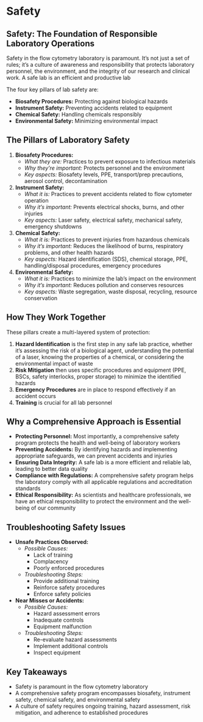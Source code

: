 # Safety {-}

## **Safety: The Foundation of Responsible Laboratory Operations** {-}

Safety in the flow cytometry laboratory is paramount. It's not just a set of rules; it's a culture of awareness and responsibility that protects laboratory personnel, the environment, and the integrity of our research and clinical work. A safe lab is an efficient and productive lab

The four key pillars of lab safety are:

*   **Biosafety Procedures:** Protecting against biological hazards
*   **Instrument Safety:** Preventing accidents related to equipment
*   **Chemical Safety:** Handling chemicals responsibly
*   **Environmental Safety:** Minimizing environmental impact

## **The Pillars of Laboratory Safety** {-}

1.  **Biosafety Procedures:**
    *   *What they are:* Practices to prevent exposure to infectious materials
    *   *Why they're important:* Protects personnel and the environment
    *   *Key aspects:* Biosafety levels, PPE, transport/prep precautions, aerosol control, decontamination

2.  **Instrument Safety:**
    *   *What it is:* Practices to prevent accidents related to flow cytometer operation
    *   *Why it's important:* Prevents electrical shocks, burns, and other injuries
    *   *Key aspects:* Laser safety, electrical safety, mechanical safety, emergency shutdowns

3.  **Chemical Safety:**
    *   *What it is:* Practices to prevent injuries from hazardous chemicals
    *   *Why it's important:* Reduces the likelihood of burns, respiratory problems, and other health hazards
    *   *Key aspects:* Hazard identification (SDS), chemical storage, PPE, handling/disposal procedures, emergency procedures

4.  **Environmental Safety:**
    *   *What it is:* Practices to minimize the lab's impact on the environment
    *   *Why it's important:* Reduces pollution and conserves resources
    *   *Key aspects:* Waste segregation, waste disposal, recycling, resource conservation

## **How They Work Together** {-}

These pillars create a multi-layered system of protection:

1.  **Hazard Identification** is the first step in any safe lab practice, whether it's assessing the risk of a biological agent, understanding the potential of a laser, knowing the properties of a chemical, or considering the environmental impact of waste
2.  **Risk Mitigation** then uses specific procedures and equipment (PPE, BSCs, safety interlocks, proper storage) to minimize the identified hazards
3.  **Emergency Procedures** are in place to respond effectively if an accident occurs
4.  **Training** is crucial for all lab personnel

## **Why a Comprehensive Approach is Essential** {-}

*   **Protecting Personnel:** Most importantly, a comprehensive safety program protects the health and well-being of laboratory workers
*   **Preventing Accidents:** By identifying hazards and implementing appropriate safeguards, we can prevent accidents and injuries
*   **Ensuring Data Integrity:** A safe lab is a more efficient and reliable lab, leading to better data quality
*   **Compliance with Regulations:** A comprehensive safety program helps the laboratory comply with all applicable regulations and accreditation standards
*   **Ethical Responsibility:** As scientists and healthcare professionals, we have an ethical responsibility to protect the environment and the well-being of our community

## **Troubleshooting Safety Issues** {-}

*   **Unsafe Practices Observed:**
    *   *Possible Causes:*
        *   Lack of training
        *   Complacency
        *   Poorly enforced procedures
    *   *Troubleshooting Steps:*
        *   Provide additional training
        *   Reinforce safety procedures
        *   Enforce safety policies
*   **Near Misses or Accidents:**
    *   *Possible Causes:*
        *   Hazard assessment errors
        *   Inadequate controls
        *   Equipment malfunction
    *   *Troubleshooting Steps:*
        *   Re-evaluate hazard assessments
        *   Implement additional controls
        *   Inspect equipment

## **Key Takeaways** {-}

*   Safety is paramount in the flow cytometry laboratory
*   A comprehensive safety program encompasses biosafety, instrument safety, chemical safety, and environmental safety
*   A culture of safety requires ongoing training, hazard assessment, risk mitigation, and adherence to established procedures